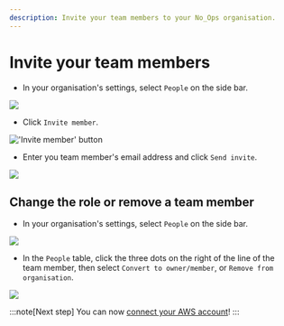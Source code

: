 ```yaml
---
description: Invite your team members to your No_Ops organisation.
---
```



# Invite your team members

- In your organisation's settings, select `People` on the side bar.

<Image src="/docs/organisation/invite/people.webp" />

- Click `Invite member`.

<Image
	src="/docs/organisation/invite/invite_member.webp"
	alt="'Invite member' button"
/>

- Enter you team member's email address and click `Send invite`.

<Image src="/docs/organisation/invite/action_menu.webp" />

## Change the role or remove a team member

- In your organisation's settings, select `People` on the side bar.

<Image src="/docs/organisation/invite/people.webp" />

- In the `People` table, click the three dots on the right of the line of the team member, then select `Convert to owner/member`, or `Remove from organisation`.

<Image src="/docs/organisation/invite/action_menu.webp" />

:::note[Next step]
You can now [connect your AWS account](../connect-aws-account.mdx)!
:::
